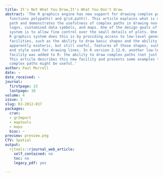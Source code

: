 ```yaml
---
title: It's Not What You Draw,It's What You Don't Draw
abstract: 'The R graphics engine has new support for drawing complex paths via the
  functions polypath() and grid.path(). This article explains what is meant by a complex
  path and demonstrates the usefulness of complex paths in drawing non-trivial shapes,
  logos, customised data symbols, and maps. One of the design goals of the R graphics
  system is to allow fine control over the small details of plots. One way that the
  R graphics system does this is by providing access to low-level generic graphics
  facilities, such as the ability to draw basic shapes and the ability to control
  apparently esoteric, but still useful, features of those shapes, such as the line
  end style used for drawing lines. In R version 2.12.0, another low-level graphics
  facility was added to R: the ability to draw complex paths (not just polygons).
  This article describes this new facility and presents some examples that show how
  complex paths might be useful.'
author: Paul Murrell
date: ~
date_received: ~
journal:
  firstpage: 13
  lastpage: 18
volume: 4
issue: 2
slug: RJ-2012-017
packages:
  cran:
  - grImport
  - maptools
  - maps
  bioc: ~
preview: preview.png
CTV: Spatial
output:
  rjtools::rjournal_web_article:
    self_contained: no
    toc: no
    legacy_pdf: yes

---
```

